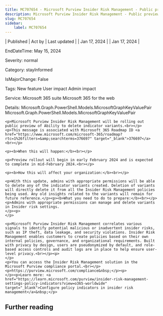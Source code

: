 ```yaml
---
title: MC707654 - Microsoft Purview Insider Risk Management - Public preview of Ability to delete indicator variants
description: Microsoft Purview Insider Risk Management - Public preview of Ability to delete indicator variants
slug: MC707654
sidebar:
    label: MC707654
---
```



| Published | Act by | Last updated |
| Jan 17, 2024 |  | Jan 17, 2024 |

EndDateTime: May 15, 2024

Severity: normal

Category: stayInformed

IsMajorChange: False

Tags: New feature User impact Admin impact

Service: Microsoft 365 suite Microsoft 365 for the web

Details: Microsoft.Graph.PowerShell.Models.MicrosoftGraphKeyValuePair Microsoft.Graph.PowerShell.Models.MicrosoftGraphKeyValuePair

```
<p>Microsoft Purview Insider Risk Management will be rolling out public preview of Ability to delete indicator variants.<br></p>
<p>This message is associated with Microsoft 365 Roadmap ID <a href="https://www.microsoft.com/microsoft-365/roadmap?rtc=1%26filters=&amp;searchterms=376697" target="_blank">376697</a><br></p>

<p><b>When this will happen:</b><br></p>

<p>Preview rollout will begin in early February 2024 and is expected to complete in mid-February 2024.<br></p>

<p><b>How this will affect your organization:</b><br></p>

<p>With this update, admins with appropriate permissions will be able to delete any of the indicator variants created. Deletion of variants will directly delete it from all the Insider Risk Management policies being used. Any old insights related to the variants will remain for future reference.</p><p><b>What you need to do to prepare:</b><br></p>
<p>Admins with appropriate permissions can manage and delete variants in Insider risk settings.
</p><p> 
</p>

<p>Microsoft Purview Insider Risk Management correlates various signals to identify potential malicious or inadvertent insider risks, such as IP theft, data leakage, and security violations. Insider Risk Management enables customers to create policies based on their own internal policies, governance, and organizational requirements. Built with privacy by design, users are pseudonymized by default, and role-based access controls and audit logs are in place to help ensure user-level privacy.<br></p><p>
</p>
<p>You can access the Insider Risk Management solution in the Microsoft Purview compliance portal.<br></p><p>https://purview.microsoft.com/compliance&nbsp;</p><p> 
</p><p>Learn more: <a href="https://learn.microsoft.com/purview/insider-risk-management-settings-policy-indicators?view=o365-worldwide" target="_blank">Configure policy indicators in insider risk management</a>&nbsp;</p>
```

## Further reading
